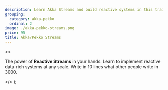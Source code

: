 ```yaml
---
description: Learn Akka Streams and build reactive systems in this training course. Learn to implement data-rich systems at any scale, and write in 10 lines what other people write in 3000.
grouping:
  category: akka-pekko
  ordinal: 2
image: ./akka-pekko-streams.png
price: 95
title: Akka/Pekko Streams
---
```


  <>
    <p>
      The power of <strong>Reactive Streams</strong> in your hands. Learn to
      implement reactive data-rich systems at any scale. Write in 10 lines what
      other people write in 3000.
    </p>
  </>
);
